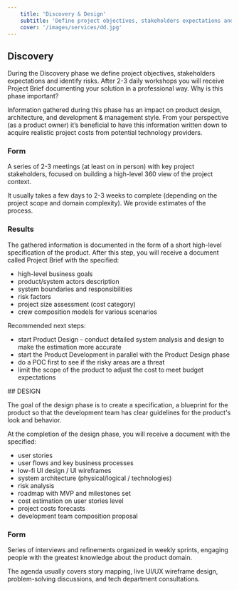 ```yaml
---
    title: 'Discovery & Design'
    subtitle: 'Define project objectives, stakeholders expectations and identify risks. After 2-3 daily workshops you will receive Project Brief documenting your solution in a professional way.'
    cover: '/images/services/dd.jpg'
---
```



## Discovery

During the Discovery phase we define project objectives, stakeholders expectations and identify risks. After 2-3 daily workshops you will receive Project Brief documenting your solution in a professional way.
<Divider />
Why is this phase important?

Information gathered during this phase has an impact on product design, architecture, and development & management style. From your perspective (as a product owner) it’s beneficial to have this information written down to acquire realistic project costs from potential technology providers.

### Form

A series of 2-3 meetings (at least on in person) with key project stakeholders, focused on building a high-level 360 view of the project context.

It usually takes a few days to 2-3 weeks to complete (depending on the project scope and domain complexity). We provide estimates of the process.

### Results

The gathered information is documented in the form of a short high-level specification of the product. After this step, you will receive a document called Project Brief with the specified:

- high-level business goals
- product/system actors description
- system boundaries and responsibilities
- risk factors
- project size assessment (cost category)
- crew composition models for various scenarios

Recommended next steps:

- start Product Design - conduct detailed system analysis and design to make the estimation more accurate
- start the Product Development in parallel with the Product Design phase
- do a POC first to see if the risky areas are a threat
- limit the scope of the product to adjust the cost to meet budget expectations

<Divider />
## DESIGN

The goal of the design phase is to create a specification, a blueprint for the product so that the development team has clear guidelines for the product's look and behavior.
<Divider />

At the completion of the design phase, you will receive a document with the specified:

- user stories
- user flows and key business processes
- low-fi UI design / UI wireframes
- system architecture (physical/logical / technologies)
- risk analysis
- roadmap with MVP and milestones set
- cost estimation on user stories level
- project costs forecasts
- development team composition proposal

### Form

Series of interviews and refinements organized in weekly sprints, engaging people with the greatest knowledge about the product domain.

The agenda usually covers story mapping, live UI/UX wireframe design, problem-solving discussions, and tech department consultations.
